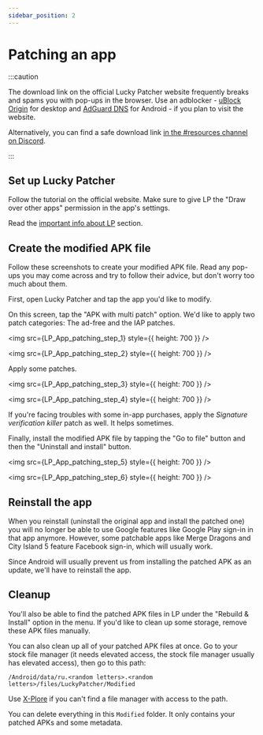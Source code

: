```yaml
---
sidebar_position: 2
---
```



# Patching an app

:::caution

The download link on the official Lucky Patcher website frequently breaks and spams you with pop-ups in the browser. Use an adblocker - [uBlock Origin](https://ublockorigin.com) for desktop and [AdGuard DNS](https://adguard-dns.io/en/public-dns.html) for Android - if you plan to visit the website.

Alternatively, you can find a safe download link [in the #resources channel on Discord](https://discord.gg/RS5ddYf7mw).

:::

## Set up Lucky Patcher

Follow the tutorial on the official website. Make sure to give LP the "Draw over other apps" permission in the app's settings.

Read the [important info about LP](/docs/lp-info.md) section.

## Create the modified APK file

Follow these screenshots to create your modified APK file. Read any pop-ups you may come across and try to follow their advice, but don't worry too much about them.

First, open Lucky Patcher and tap the app you'd like to modify.

On this screen, tap the "APK with multi patch" option. We'd like to apply two patch categories: The ad-free and the IAP patches.

<img src={LP_App_patching_step_1} style={{ height: 700 }} />

<Box m={2} />

<img src={LP_App_patching_step_2} style={{ height: 700 }} />

Apply some patches.

<img src={LP_App_patching_step_3} style={{ height: 700 }} />

<Box m={2} />

<img src={LP_App_patching_step_4} style={{ height: 700 }} />

If you're facing troubles with some in-app purchases, apply the _Signature verification killer_ patch as well. It helps sometimes.

Finally, install the modified APK file by tapping the "Go to file" button and then the "Uninstall and install" button.

<img src={LP_App_patching_step_5} style={{ height: 700 }} />

<Box m={2} />

<img src={LP_App_patching_step_6} style={{ height: 700 }} />

## Reinstall the app

When you reinstall (uninstall the original app and install the patched one) you will no longer be able to use Google features like Google Play sign-in in that app anymore. However, some patchable apps like Merge Dragons and City Island 5 feature Facebook sign-in, which will usually work.

Since Android will usually prevent us from installing the patched APK as an update, we'll have to reinstall the app.

## Cleanup

You'll also be able to find the patched APK files in LP under the "Rebuild & Install" option in the menu. If you'd like to clean up some storage, remove these APK files manually.

You can also clean up all of your patched APK files at once. Go to your stock file manager (it needs elevated access, the stock file manager usually has elevated access), then go to this path:

`/Android/data/ru.<random letters>.<random letters>/files/LuckyPatcher/Modified`

Use [X-Plore](https://play.google.com/store/apps/details?id=com.lonelycatgames.Xplore) if you can't find a file manager with access to the path.

You can delete everything in this `Modified` folder. It only contains your patched APKs and some metadata.
